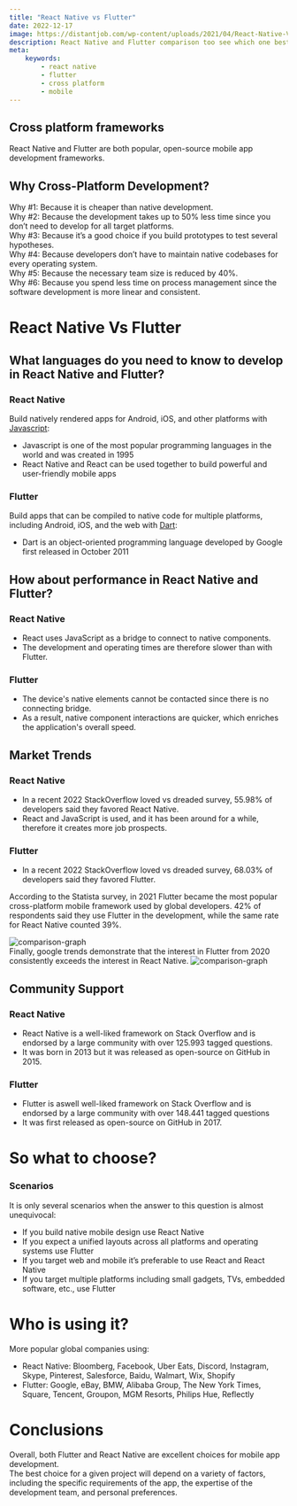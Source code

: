 ```yaml
---
title: "React Native vs Flutter"
date: 2022-12-17
image: https://distantjob.com/wp-content/uploads/2021/04/React-Native-Vs-Flutter-1.jpg
description: React Native and Flutter comparison too see which one best fit your needs.
meta:
    keywords:
        - react native
        - flutter
        - cross platform
        - mobile
---
```


## Cross platform frameworks

React Native and Flutter are both popular, open-source mobile app development frameworks.

## Why Cross-Platform Development?

Why #1: Because it is cheaper than native development. <br />
Why #2: Because the development takes up to 50% less time since you don’t need to develop for all target platforms. <br />
Why #3: Because it’s a good choice if you build prototypes to test several hypotheses. <br />
Why #4: Because developers don’t have to maintain native codebases for every operating system. <br />
Why #5: Because the necessary team size is reduced by 40%. <br />
Why #6: Because you spend less time on process management since the software development is more linear and consistent. <br />

# React Native Vs Flutter

## What languages do you need to know to develop in React Native and Flutter?

### React Native

Build natively rendered apps for Android, iOS, and other platforms with [Javascript](https://developer.mozilla.org/en-US/docs/Web/JavaScript):

-   Javascript is one of the most popular programming languages in the world and was created in 1995
-   React Native and React can be used together to build powerful and user-friendly mobile apps

### Flutter

Build apps that can be compiled to native code for multiple platforms, including Android, iOS, and the web with [Dart](https://dart.dev/):

-   Dart is an object-oriented programming language developed by Google first released in October 2011

## How about performance in React Native and Flutter?

### React Native

-   React uses JavaScript as a bridge to connect to native components.
-   The development and operating times are therefore slower than with Flutter.

### Flutter

-   The device's native elements cannot be contacted since there is no connecting bridge.
-   As a result, native component interactions are quicker, which enriches the application's overall speed.

## Market Trends

### React Native

-   In a recent 2022 StackOverflow loved vs dreaded survey, 55.98% of developers said they favored React Native.
-   React and JavaScript is used, and it has been around for a while, therefore it creates more job prospects.

### Flutter

-   In a recent 2022 StackOverflow loved vs dreaded survey, 68.03% of developers said they favored Flutter.

According to the Statista survey, in 2021 Flutter became the most popular cross-platform mobile framework used by global
developers. 42% of respondents said they use Flutter in the development, while the same rate for React Native counted 39%.

<img src="/blog/react-native-vs-flutter/graph.png" alt="comparison-graph" />

<br />
Finally, google trends demonstrate that the interest in Flutter from 2020 consistently exceeds the interest in React Native.

<img src="/blog/react-native-vs-flutter/graph-2.png" alt="comparison-graph" />

## Community Support

### React Native

-   React Native is a well-liked framework on Stack Overflow and is endorsed by a large community with over 125.993 tagged questions.
-   It was born in 2013 but it was released as open-source on GitHub in 2015.

### Flutter

-   Flutter is aswell well-liked framework on Stack Overflow and is endorsed by a large community with over 148.441 tagged questions
-   It was first released as open-source on GitHub in 2017.

# So what to choose?

### Scenarios

It is only several scenarios when the answer to this question is almost unequivocal:

-   If you build native mobile design use React Native
-   If you expect a unified layouts across all platforms and operating systems use Flutter
-   If you target web and mobile it’s preferable to use React and React Native
-   If you target multiple platforms including small gadgets, TVs, embedded software, etc., use Flutter

# Who is using it?

More popular global companies using:

-   React Native: Bloomberg, Facebook, Uber Eats, Discord, Instagram, Skype, Pinterest, Salesforce, Baidu, Walmart, Wix, Shopify
-   Flutter: Google, eBay, BMW, Alibaba Group, The New York Times, Square, Tencent, Groupon, MGM Resorts, Philips Hue, Reflectly

# Conclusions

Overall, both Flutter and React Native are excellent choices for mobile app development. <br />
The best choice for a given project will depend on a variety of factors, including the specific requirements of the app, the expertise of the development team, and personal preferences.
